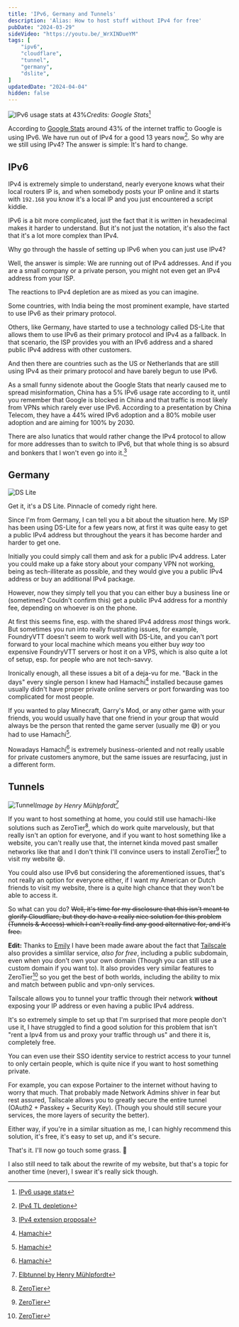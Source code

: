 ```yaml
---
title: 'IPv6, Germany and Tunnels'
description: 'Alias: How to host stuff without IPv4 for free'
pubDate: "2024-03-29"
sideVideo: "https://youtu.be/_WrXINDueYM"
tags: [
    "ipv6",
    "cloudflare",
    "tunnel",
    "germany",
    "dslite",
]
updatedDate: "2024-04-04"
hidden: false
---
```


![IPv6 usage stats at 43%](./resources/ipv6_germany_tunnels/ipv6stats.png "IPv6 usage stats at 43%")*Credits: Google Stats*[^0]

According to [Google Stats]( https://www.google.de/ipv6/statistics.html) around 43% of the internet traffic to Google is using IPv6. We have run out of IPv4 for a good 13 years now[^1]. 
So why are we still using IPv4? The answer is simple: It's hard to change.

## IPv6

IPv4 is extremely simple to understand, nearly everyone knows what their local routers IP is, and when somebody posts your IP online and it starts with `192.168` you know it's a local IP and you just encountered a script kiddie.

IPv6 is a bit more complicated, just the fact that it is written in hexadecimal makes it harder to understand. But it's not just the notation, it's also the fact that it's a lot more complex than IPv4.

Why go through the hassle of setting up IPv6 when you can just use IPv4? 

Well, the answer is simple: We are running out of IPv4 addresses. And if you are a small company or a private person, you might not even get an IPv4 address from your ISP.

The reactions to IPv4 depletion are as mixed as you can imagine. 

Some countries, with India being the most prominent example, have started to use IPv6 as their primary protocol. 

Others, like Germany, have started to use a technology called DS-Lite that allows them to use IPv6 as their primary protocol and IPv4 as a fallback. 
In that scenario, the ISP provides you with an IPv6 address and a shared public IPv4 address with other customers.

And then there are countries such as the US or Netherlands that are still using IPv4 as their primary protocol and have barely begun to use IPv6. 

As a small funny sidenote about the Google Stats that nearly caused me to spread misinformation, China has a 5% IPv6 usage rate according to it, until you remember that Google is blocked in China and that traffic is most likely from VPNs which rarely ever use IPv6.
According to a presentation by China Telecom, they have a 44% wired IPv6 adoption and a 80% mobile user adoption and are aiming for 100% by 2030.

There are also lunatics that would rather change the IPv4 protocol to allow for more addresses than to switch to IPv6, but that whole thing is so absurd and bonkers that I won't even go into it.[^5]

## Germany

![DS Lite](./resources/ipv6_germany_tunnels/dslite.jpg "DS Lite (Get it, it's a DS Lite)")

Get it, it's a DS Lite. Pinnacle of comedy right here.

Since I'm from Germany, I can tell you a bit about the situation here. My ISP has been using DS-Lite for a few years now, 
at first it was quite easy to get a public IPv4 address but throughout the years it has become harder and harder to get one.

Initially you could simply call them and ask for a public IPv4 address. 
Later you could make up a fake story about your company VPN not working, being as tech-illiterate as possible, and they would give you a public IPv4 address or buy an additional IPv4 package.

However, now they simply tell you that you can either buy a business line or (sometimes? Couldn't confirm this) get a public IPv4 address for a monthly fee, depending on whoever is on the phone.

At first this seems fine, esp. with the shared IPv4 address *most* things work. But sometimes you run into really frustrating issues, 
for example, FoundryVTT doesn't seem to work well with DS-Lite, and you can't port forward to your local machine which means you either buy *way* too expensive FoundryVTT servers or host it on a VPS, which is also quite a lot of setup, esp. for people who are not tech-savvy.

Ironically enough, all these issues a bit of a deja-vu for me. "Back in the days" every single person I knew had Hamachi[^4] installed because games usually didn't have proper private online servers or port forwarding was too complicated for most people.

If you wanted to play Minecraft, Garry's Mod, or any other game with your friends, you would usually have that one friend in your group that would always be the person that rented the game server (usually me 😅) or you had to use Hamachi[^4].

Nowadays Hamachi[^4] is extremely business-oriented and not really usable for private customers anymore, but the same issues are resurfacing, just in a different form.

## Tunnels

![Tunnel](./resources/ipv6_germany_tunnels/elbtunnel.jpg "Tunnel Image by Henry Mühlpfordt")*Image by Henry Mühlpfordt[^6]*

If you want to host something at home, you could still use hamachi-like solutions such as ZeroTier[^3], which do work quite marvelously, but that really isn't an option for everyone, 
and if you want to host something like a website, you can't really use that, the internet kinda moved past smaller networks like that and I don't think I'll convince users to install ZeroTier[^3] to visit my website 😆.

You could also use IPv6 but considering the aforementioned issues, that's not really an option for everyone either, if I want my American or Dutch friends to visit my website, there is a quite high chance that they won't be able to access it.

So what can you do? ~~Well, it's time for my disclosure that this isn't meant to glorify Cloudflare, but they do have a really nice solution for this problem (Tunnels & Access) which I can't really find any good alternative for, and it's free.~~

**Edit:** Thanks to [Emily](https://github.com/jakibaki) I have been made aware about the fact that [Tailscale](https://tailscale.com/) also provides a simlilar service, _also for free_, including a public subdomain, even when you don't own your own domain (Though you can still use a custom domain if you want to).
It also provides very similar features to ZeroTier[^3] so you get the best of both worlds, including the ability to mix and match between public and vpn-only services.

Tailscale allows you to tunnel your traffic through their network **without** exposing your IP address or even having a public IPv4 address.

It's so extremely simple to set up that I'm surprised that more people don't use it, I have struggled to find a good solution for this problem that isn't "rent a Ipv4 from us and proxy your traffic through us" and there it is, completely free.

You can even use their SSO identity service to restrict access to your tunnel to only certain people, which is quite nice if you want to host something private. 

For example, you can expose Portainer to the internet without having to worry that much. 
That probably made Network Admins shiver in fear but rest assured, Tailscale allows you to greatly secure the entire tunnel (OAuth2 + Passkey + Security Key). 
(Though you should still secure your services, the more layers of security the better).

Either way, if you're in a similar situation as me, I can highly recommend this solution, it's free, it's easy to set up, and it's secure.

That's it. I'll now go touch some grass. 🌱

I also still need to talk about the rewrite of my website, but that's a topic for another time (never), I swear it's really sick though.

[^0]: [IPv6 usage stats](https://www.google.com/intl/en/ipv6/statistics.html)
[^1]: [IPv4 TL depletion](https://www.nro.net/ipv4-free-pool-depleted)
[^2]: [China Telecom Slides](https://datatracker.ietf.org/meeting/interim-2020-v6ops-01/materials/slides-interim-2020-v6ops-01-sessa-ipv6-development-and-current-sta-tus-of-china-telecomchina-00.pdf)
[^3]: [ZeroTier](https://www.zerotier.com/)	
[^4]: [Hamachi](https://en.wikipedia.org/wiki/LogMeIn_Hamachi)
[^5]: [IPv4 extension proposal](https://www.theregister.com/2024/02/09/240_4_ipv4_block_activism/)
[^6]: [Elbtunnel by Henry Mühlpfordt](https://www.flickr.com/photos/wimox/5344581240)